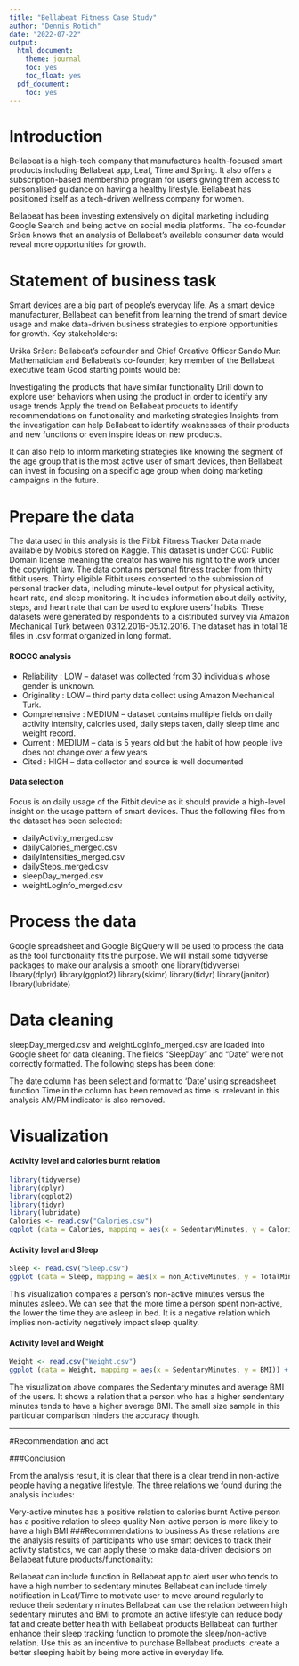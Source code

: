 ---
title: "Bellabeat Fitness Case Study"
author: "Dennis Rotich"
date: "2022-07-22"
output:
  html_document:
    theme: journal
    toc: yes
    toc_float: yes
  pdf_document:
    toc: yes
---
# Introduction

Bellabeat is a high-tech company that manufactures health-focused smart products including Bellabeat app, Leaf, Time and Spring. It also offers a subscription-based membership program for users giving them access to personalised guidance on having a healthy lifestyle. Bellabeat has positioned itself as a tech-driven wellness company for women.

Bellabeat has been investing extensively on digital marketing including Google Search and being active on social media platforms. The co-founder Sršen knows that an analysis of Bellabeat’s available consumer data would reveal more opportunities for growth.

# Statement of business task
Smart devices are a big part of people’s everyday life. As a smart device manufacturer, Bellabeat can benefit from learning the trend of smart device usage and make data-driven business strategies to explore opportunities for growth.
Key stakeholders:

Urška Sršen: Bellabeat’s cofounder and Chief Creative Officer
Sando Mur: Mathematician and Bellabeat’s co-founder; key member of the Bellabeat executive team
Good starting points would be:

Investigating the products that have similar functionality
Drill down to explore user behaviors when using the product in order to identify any usage trends
Apply the trend on Bellabeat products to identify recommendations on functionality and marketing strategies
Insights from the investigation can help Bellabeat to identify weaknesses of their products and new functions or even inspire ideas on new products.

It can also help to inform marketing strategies like knowing the segment of the age group that is the most active user of smart devices, then Bellabeat can invest in focusing on a specific age group when doing marketing campaigns in the future.

# Prepare the data
The data used in this analysis is the Fitbit Fitness Tracker Data made available by Mobius stored on Kaggle.
This dataset is under CC0: Public Domain license meaning the creator has waive his right to the work under the copyright law.
The data contains personal fitness tracker from thirty fitbit users. Thirty eligible Fitbit users consented to the submission of personal tracker data, including minute-level output for physical activity, heart rate, and sleep monitoring. It includes information about daily activity, steps, and heart rate that can be used to explore users’ habits.
These datasets were generated by respondents to a distributed survey via Amazon Mechanical Turk between 03.12.2016-05.12.2016.
The dataset has in total 18 files in .csv format organized in long format.

#### ROCCC analysis

* Reliability : LOW – dataset was collected from 30 individuals whose gender is unknown.
* Originality : LOW – third party data collect using Amazon Mechanical Turk.
* Comprehensive : MEDIUM – dataset contains multiple fields on daily activity intensity, calories used, daily steps taken, daily sleep time and weight record.
* Current : MEDIUM – data is 5 years old but the habit of how people live does not change over a few years
* Cited : HIGH – data collector and source is well documented

#### Data selection
Focus is on daily usage of the Fitbit device as it should provide a high-level insight on the usage pattern of smart devices. Thus the following files from the dataset has been selected:

* dailyActivity_merged.csv
* dailyCalories_merged.csv
* dailyIntensities_merged.csv
* dailySteps_merged.csv
* sleepDay_merged.csv
* weightLogInfo_merged.csv

# Process the data
Google spreadsheet and Google BigQuery will be used to process the data as the tool functionality fits the purpose.
We will install some tidyverse packages to make our analysis a smooth one
library(tidyverse)
library(dplyr)
library(ggplot2)
library(skimr)
library(tidyr)
library(janitor)
library(lubridate)

# Data cleaning
sleepDay_merged.csv and weightLogInfo_merged.csv are loaded into Google sheet for data cleaning. The fields “SleepDay” and “Date” were not correctly formatted. The following steps has been done:

The date column has been select and format to ‘Date’ using spreadsheet function
Time in the column has been removed as time is irrelevant in this analysis
AM/PM indicator is also removed. 

# Visualization
#### Activity level and calories burnt relation


``` {r}
library(tidyverse)
library(dplyr)
library(ggplot2)
library(tidyr)
library(lubridate)
Calories <- read.csv("Calories.csv")
ggplot (data = Calories, mapping = aes(x = SedentaryMinutes, y = Calories)) + geom_point(color='orange')+geom_smooth()
```

#### Activity level and Sleep 

```{r}
Sleep <- read.csv("Sleep.csv")
ggplot (data = Sleep, mapping = aes(x = non_ActiveMinutes, y = TotalMinutesAsleep)) + geom_point(color='orange')+geom_smooth(method = "lm", se = FALSE)
```
This visualization compares a person’s non-active minutes versus the minutes asleep. We can see that the more time a person spent non-active, the lower the time they are asleep in bed. It is a negative relation which implies non-activity negatively impact sleep quality.

#### Activity level and Weight

```{r}
Weight <- read.csv("Weight.csv")
ggplot (data = Weight, mapping = aes(x = SedentaryMinutes, y = BMI)) + geom_point(color='orange')+geom_smooth(method = "lm", se = FALSE)
```

The visualization above compares the Sedentary minutes and average BMI of the users. It shows a relation that a person who has a higher sendentary minutes tends to have a higher average BMI. The small size sample in this particular comparison hinders the accuracy though.

---

#Recommendation and act

###Conclusion

From the analysis result, it is clear that there is a clear trend in non-active people having a negative lifestyle. The three relations we found during the analysis includes:

Very-active minutes has a positive relation to calories burnt
Active person has a positive relation to sleep quality
Non-active person is more likely to have a high BMI
###Recommendations to business
As these relations are the analysis results of participants who use smart devices to track their activity statistics, we can apply these to make data-driven decisions on Bellabeat future products/functionality:

Bellabeat can include function in Bellabeat app to alert user who tends to have a high number to sedentary minutes
Bellabeat can include timely notification in Leaf/Time to motivate user to move around regularly to reduce their sedentary minutes
Bellabeat can use the relation between high sedentary minutes and BMI to promote an active lifestyle can reduce body fat and create better health with Bellabeat products
Bellabeat can further enhance their sleep tracking function to promote the sleep/non-active relation. Use this as an incentive to purchase Bellabeat products: create a better sleeping habit by being more active in everyday life.
